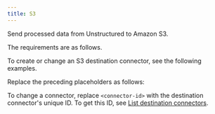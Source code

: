 ```yaml
---
title: S3
---
```


Send processed data from Unstructured to Amazon S3.

The requirements are as follows.


<s3Prerequisites />

To create or change an S3 destination connector, see the following examples.


<CodeGroup>
    <s3APIRESTCreate />
    <s3APIRESTChange />
</CodeGroup>

Replace the preceding placeholders as follows:


<s3APIPlaceholders />

To change a connector, replace `<connector-id>` with the destination connector's unique ID. 
To get this ID, see [List destination connectors](/platform/api/overview#list-destination-connectors).